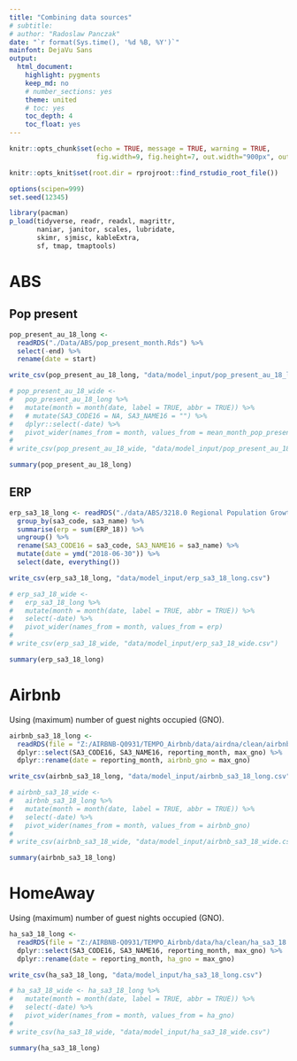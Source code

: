 ```yaml
---
title: "Combining data sources"
# subtitle: 
# author: "Radoslaw Panczak"
date: "`r format(Sys.time(), '%d %B, %Y')`"
mainfont: DejaVu Sans
output: 
  html_document: 
    highlight: pygments
    keep_md: no
    # number_sections: yes
    theme: united
    # toc: yes
    toc_depth: 4
    toc_float: yes
---
```


<!-- ------------------------------------------------------------ --> 

```r
knitr::opts_chunk$set(echo = TRUE, message = TRUE, warning = TRUE, 
                      fig.width=9, fig.height=7, out.width="900px", out.height="700px", dpi=300)

knitr::opts_knit$set(root.dir = rprojroot::find_rstudio_root_file())

options(scipen=999)
set.seed(12345)

library(pacman) 
p_load(tidyverse, readr, readxl, magrittr, 
       naniar, janitor, scales, lubridate,  
       skimr, sjmisc, kableExtra, 
       sf, tmap, tmaptools)
```

<!-- ------------------------------------------------------------ --> 

# ABS

## Pop present

```r
pop_present_au_18_long <- 
  readRDS("./Data/ABS/pop_present_month.Rds") %>% 
  select(-end) %>% 
  rename(date = start)

write_csv(pop_present_au_18_long, "data/model_input/pop_present_au_18_long.csv")

# pop_present_au_18_wide <- 
#   pop_present_au_18_long %>% 
#   mutate(month = month(date, label = TRUE, abbr = TRUE)) %>% 
#   # mutate(SA3_CODE16 = NA, SA3_NAME16 = "") %>% 
#   dplyr::select(-date) %>% 
#   pivot_wider(names_from = month, values_from = mean_month_pop_present)
# 
# write_csv(pop_present_au_18_wide, "data/model_input/pop_present_au_18_wide.csv")
```

```r
summary(pop_present_au_18_long)
```

## ERP

```r
erp_sa3_18_long <- readRDS("./data/ABS/3218.0 Regional Population Growth, Australia, 2017-18/clean/ERP_SA2_2018.Rds") %>% 
  group_by(sa3_code, sa3_name) %>% 
  summarise(erp = sum(ERP_18)) %>% 
  ungroup() %>% 
  rename(SA3_CODE16 = sa3_code, SA3_NAME16 = sa3_name) %>% 
  mutate(date = ymd("2018-06-30")) %>% 
  select(date, everything())

write_csv(erp_sa3_18_long, "data/model_input/erp_sa3_18_long.csv")

# erp_sa3_18_wide <- 
#   erp_sa3_18_long %>% 
#   mutate(month = month(date, label = TRUE, abbr = TRUE)) %>% 
#   select(-date) %>% 
#   pivot_wider(names_from = month, values_from = erp)
# 
# write_csv(erp_sa3_18_wide, "data/model_input/erp_sa3_18_wide.csv")
```

```r
summary(erp_sa3_18_long)
```

# Airbnb

Using (maximum) number of guest nights occupied (GNO).

```r
airbnb_sa3_18_long <- 
  readRDS(file = "Z:/AIRBNB-Q0931/TEMPO_Airbnb/data/airdna/clean/airbnb_sa3_18.rds") %>% 
  dplyr::select(SA3_CODE16, SA3_NAME16, reporting_month, max_gno) %>% 
  dplyr::rename(date = reporting_month, airbnb_gno = max_gno)

write_csv(airbnb_sa3_18_long, "data/model_input/airbnb_sa3_18_long.csv")

# airbnb_sa3_18_wide <- 
#   airbnb_sa3_18_long %>% 
#   mutate(month = month(date, label = TRUE, abbr = TRUE)) %>% 
#   select(-date) %>% 
#   pivot_wider(names_from = month, values_from = airbnb_gno)
# 
# write_csv(airbnb_sa3_18_wide, "data/model_input/airbnb_sa3_18_wide.csv")
```

```r
summary(airbnb_sa3_18_long)
```

# HomeAway

Using (maximum) number of guest nights occupied (GNO).

```r
ha_sa3_18_long <- 
  readRDS(file = "Z:/AIRBNB-Q0931/TEMPO_Airbnb/data/ha/clean/ha_sa3_18.rds") %>% 
  dplyr::select(SA3_CODE16, SA3_NAME16, reporting_month, max_gno) %>% 
  dplyr::rename(date = reporting_month, ha_gno = max_gno)

write_csv(ha_sa3_18_long, "data/model_input/ha_sa3_18_long.csv")

# ha_sa3_18_wide <- ha_sa3_18_long %>% 
#   mutate(month = month(date, label = TRUE, abbr = TRUE)) %>% 
#   select(-date) %>% 
#   pivot_wider(names_from = month, values_from = ha_gno)
# 
# write_csv(ha_sa3_18_wide, "data/model_input/ha_sa3_18_wide.csv")
```

```r
summary(ha_sa3_18_long)
```

